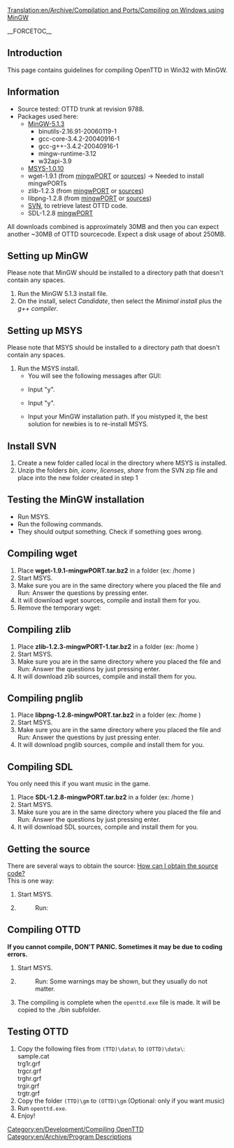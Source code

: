 [[Translation:en/Archive/Compilation and Ports/Compiling on Windows using MinGW]]
[[Category:en/Development/Compiling OpenTTD]]
[[Category:en/Archive/Program Descriptions]]

__FORCETOC__

==Introduction==
This page contains guidelines for compiling OpenTTD in Win32 with MinGW.

==Information==
* Source tested: OTTD trunk at revision 9788.
* Packages used here:
** [http://switch.dl.sourceforge.net/sourceforge/mingw/MinGW-5.1.3.exe MinGW-5.1.3]
*** binutils-2.16.91-20060119-1
*** gcc-core-3.4.2-20040916-1
*** gcc-g++-3.4.2-20040916-1
*** mingw-runtime-3.12
*** w32api-3.9
** [http://heanet.dl.sourceforge.net/sourceforge/mingw/MSYS-1.0.10.exe MSYS-1.0.10]
** wget-1.9.1 (from [http://prdownloads.sf.net/mingw/wget-1.9.1-mingwPORT.tar.bz2?download mingwPORT] or [ftp://ftp.gnu.org/gnu/wget/wget-1.9.1.tar.gz sources]) -> Needed to install mingwPORTs
** zlib-1.2.3 (from [http://prdownloads.sf.net/mingw/zlib-1.2.3-mingwPORT-1.tar.bz2?download mingwPORT] or [http://prdownloads.sourceforge.net/libpng/zlib-1.2.3.tar.gz?download sources])
** libpng-1.2.8 (from [http://prdownloads.sf.net/mingw/libpng-1.2.8-mingwPORT.tar.bz2?download mingwPORT] or [http://prdownloads.sourceforge.net/libpng/libpng-1.2.8.tar.bz2?download sources])
** [http://subversion.tigris.org/downloads/svn-win32-1.4.2.zip SVN], to retrieve latest OTTD code.
** SDL-1.2.8 [http://heanet.dl.sourceforge.net/sourceforge/mingw/SDL-1.2.8-mingwPORT.tar.bz2 mingwPORT]

All downloads combined is approximately 30MB and then you can expect another ~30MB of OTTD sourcecode.
Expect a disk usage of about 250MB.

==Setting up MinGW==
Please note that MinGW should be installed to a directory path that doesn't contain any spaces.
# Run the MinGW 5.1.3 install file.
# On the install, select <i>Candidate</i>, then select the <i>Minimal install</i> plus the <i>g++ compiler</i>.

==Setting up MSYS==
Please note that MSYS should be installed to a directory path that doesn't contain any spaces.
# Run the MSYS install.
#* You will see the following messages after GUI:
#* {{en/Box|This is a post install process that will try to normalize between<br>your MinGW install if any as well as your previous MSYS installs<br>if any.  I don't have any traps as aborts will not hurt anything.<br>Do you wish to continue with the post install? [yn ]}} Input "y". 
#* {{en/Box|Do you have MinGW installed? [yn ]}} Input "y".
#* {{en/Box|Please answer the following in the form of c:/foo/bar.<br>Where is your MinGW installation?}} Input your MinGW installation path.  If you mistyped it, the best solution for newbies is to re-install MSYS.

==Install SVN==
# Create a new folder called local in the directory where MSYS is installed.
# Unzip the folders <i>bin</i>, <i>iconv</i>, <i>licenses</i>, <i>share</i> from the SVN zip file and place into the new folder created in step 1

==Testing the MinGW installation==
* Run MSYS.
* Run the following commands.{{en/Box|make -v<br>gcc -v<br>svn help}}
* They should output something.  Check if something goes wrong.

==Compiling wget==
# Place <b>wget-1.9.1-mingwPORT.tar.bz2</b> in a folder (ex: /home )
# Start MSYS.
# Make sure you are in the same directory where you placed the file and Run: {{en/Box|tar -xvjf wget-1.9.1-mingwPORT.tar.bz2<br>mkdir -p /usr/local/bin<br>cd wget-1.9.1/mingwPORT<br>cp wget.exe /usr/local/bin<br>mkdir /usr/src<br>./mingwPORT.sh}} Answer the questions by pressing enter.
# It will download wget sources, compile and install them for you.
# Remove the temporary wget: {{en/Box|rm /usr/local/bin/wget.exe}}

==Compiling zlib==
# Place <b>zlib-1.2.3-mingwPORT-1.tar.bz2</b> in a folder (ex: /home )
# Start MSYS.
# Make sure you are in the same directory where you placed the file and Run: {{en/Box|tar -xvjf zlib-1.2.3-mingwPORT-1.tar.bz2<br>cd zlib-1.2.3/mingwPORT<br>./mingwPORT.sh}} Answer the questions by just pressing enter.
# It will download zlib sources, compile and install them for you.

==Compiling pnglib==
# Place <b>libpng-1.2.8-mingwPORT.tar.bz2</b> in a folder (ex: /home )
# Start MSYS.
# Make sure you are in the same directory where you placed the file and Run: {{en/Box|tar -xvjf libpng-1.2.8-mingwPORT.tar.bz2<br>cd /home/libpng-1.2.8/mingwPORT<br>./mingwPORT.sh}} Answer the questions by just pressing enter.
# It will download pnglib sources, compile and install them for you.

==Compiling SDL==
You only need this if you want music in the game.
# Place <b>SDL-1.2.8-mingwPORT.tar.bz2</b> in a folder (ex: /home )
# Start MSYS.
# Make sure you are in the same directory where you placed the file and Run: {{en/Box|tar -xvjf SDL-1.2.8-mingwPORT.tar.bz2<br>cd /home/SDL-1.2.8/mingwPORT<br>./mingwPORT.sh}} Answer the questions by just pressing enter.
# It will download SDL sources, compile and install them for you.

==Getting the source==
There are several ways to obtain the source: [[en/Development/FAQ development#how-can-i-obtain-the-source-code|How can I obtain the source code?]]<br>
This is one way:
# Start MSYS.
#
#: Run: {{en/Box|makedir /home/ottdsrc<br>cd /home/ottdsrc<br>svn checkout svn://svn.openttd.com/trunk}}

==Compiling OTTD==
'''If you cannot compile, DON'T PANIC.  Sometimes it may be due to coding errors.'''

# Start MSYS.
#
#: Run: {{en/Box|cd /home/ottdsrc/trunk<br><nowiki>./configure  --with-zlib=/mingw/lib/libzdll.a</nowiki><br>make}}Some warnings may be shown, but they usually do not matter.
# The compiling is complete when the <code>openttd.exe</code> file is made. It will be copied to the ./bin subfolder.

==Testing OTTD==
# Copy the following files from <code>(TTD)\data\</code> to <code>(OTTD)\data\</code>:<br>sample.cat<br>trg1r.grf<br>trgcr.grf<br>trghr.grf<br>trgir.grf<br>trgtr.grf
# Copy the folder <code>(TTD)\gm</code> to <code>(OTTD)\gm</code> (Optional: only if you want music)
# Run <code>openttd.exe</code>.
# Enjoy!